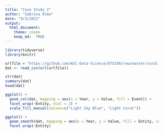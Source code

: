 ```yaml
---
title: "Case Study 2"
author: "Sabrina Olmo"
date: "9/3/2022"
output: 
  html_document:
    theme: cosmo
    keep_md:  TRUE 
---
```


```r
library(tidyverse)
library(knitr)

urlfile = "https://github.com/WJC-Data-Science/DTS350/raw/master/coral.csv"
dat <- read_csv(url(urlfile))

str(dat)
summary(dat)
head(dat)
```

```r
ggplot() +
  geom_col(dat, mapping = aes(x = Year, y = Value, fill = Event)) +
  facet_wrap(~Entity, ncol = 2) +
  scale_fill_manual(values=c("Light Sky Blue", "Light Coral"))
```

```r
ggplot() +
  geom_smooth(dat, mapping = aes(x = Year, y = Value, fill = Entity, color = Entity)) +
  facet_wrap(~Entity) 
```
  
  